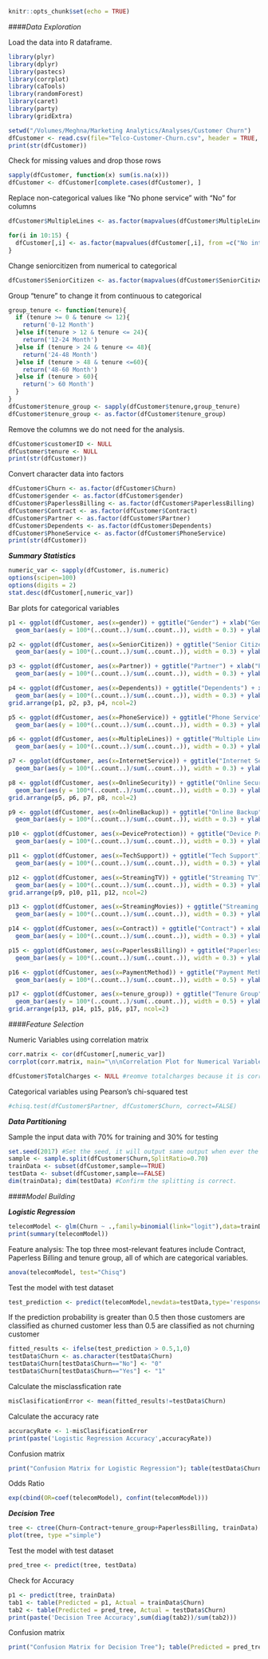 
```r
knitr::opts_chunk$set(echo = TRUE)
```

####*Data Exploration*

Load the data into R dataframe.


```r

library(plyr)
library(dplyr)
library(pastecs)
library(corrplot)
library(caTools)
library(randomForest)
library(caret)
library(party)
library(gridExtra)

setwd("/Volumes/Meghna/Marketing Analytics/Analyses/Customer Churn")
dfCustomer <- read.csv(file="Telco-Customer-Churn.csv", header = TRUE, sep = ",")
print(str(dfCustomer))
```

Check for missing values and drop those rows

```r
sapply(dfCustomer, function(x) sum(is.na(x)))
dfCustomer <- dfCustomer[complete.cases(dfCustomer), ]
```

Replace non-categorical values like "No phone service" with "No" for columns

```r
dfCustomer$MultipleLines <- as.factor(mapvalues(dfCustomer$MultipleLines, from=c("No phone service"), to=c("No")))

for(i in 10:15) {
  dfCustomer[,i] <- as.factor(mapvalues(dfCustomer[,i], from =c("No internet service"),to=c("No")))
}
```

Change seniorcitizen from numerical to categorical

```r
dfCustomer$SeniorCitizen <- as.factor(mapvalues(dfCustomer$SeniorCitizen,from=c("0","1"),to=c("No", "Yes")))
```

Group "tenure" to change it from continuous to categorical 

```r
group_tenure <- function(tenure){
  if (tenure >= 0 & tenure <= 12){
    return('0-12 Month')
  }else if(tenure > 12 & tenure <= 24){
    return('12-24 Month')
  }else if (tenure > 24 & tenure <= 48){
    return('24-48 Month')
  }else if (tenure > 48 & tenure <=60){
    return('48-60 Month')
  }else if (tenure > 60){
    return('> 60 Month')
  }
}
dfCustomer$tenure_group <- sapply(dfCustomer$tenure,group_tenure)
dfCustomer$tenure_group <- as.factor(dfCustomer$tenure_group)

```

Remove the columns we do not need for the analysis.

```r
dfCustomer$customerID <- NULL
dfCustomer$tenure <- NULL
print(str(dfCustomer))
```

Convert character data into factors

```r
dfCustomer$Churn <- as.factor(dfCustomer$Churn)
dfCustomer$gender <- as.factor(dfCustomer$gender)
dfCustomer$PaperlessBilling <- as.factor(dfCustomer$PaperlessBilling)
dfCustomer$Contract <- as.factor(dfCustomer$Contract)
dfCustomer$Partner <- as.factor(dfCustomer$Partner)
dfCustomer$Dependents <- as.factor(dfCustomer$Dependents)
dfCustomer$PhoneService <- as.factor(dfCustomer$PhoneService)
print(str(dfCustomer))
```

*__Summary Statistics__*

```r
numeric_var <- sapply(dfCustomer, is.numeric)
options(scipen=100)
options(digits = 2)
stat.desc(dfCustomer[,numeric_var])
```

Bar plots for categorical variables
```r

p1 <- ggplot(dfCustomer, aes(x=gender)) + ggtitle("Gender") + xlab("Gender") +
  geom_bar(aes(y = 100*(..count..)/sum(..count..)), width = 0.3) + ylab("Percentage") + theme_minimal()

p2 <- ggplot(dfCustomer, aes(x=SeniorCitizen)) + ggtitle("Senior Citizen") + xlab("Senior Citizen") + 
  geom_bar(aes(y = 100*(..count..)/sum(..count..)), width = 0.3) + ylab("Percentage") + theme_minimal()

p3 <- ggplot(dfCustomer, aes(x=Partner)) + ggtitle("Partner") + xlab("Partner") + 
  geom_bar(aes(y = 100*(..count..)/sum(..count..)), width = 0.3) + ylab("Percentage")  + theme_minimal()

p4 <- ggplot(dfCustomer, aes(x=Dependents)) + ggtitle("Dependents") + xlab("Dependents") +
  geom_bar(aes(y = 100*(..count..)/sum(..count..)), width = 0.3) + ylab("Percentage") + theme_minimal()
grid.arrange(p1, p2, p3, p4, ncol=2)

p5 <- ggplot(dfCustomer, aes(x=PhoneService)) + ggtitle("Phone Service") + xlab("Phone Service") +
  geom_bar(aes(y = 100*(..count..)/sum(..count..)), width = 0.3) + ylab("Percentage") + theme_minimal()

p6 <- ggplot(dfCustomer, aes(x=MultipleLines)) + ggtitle("Multiple Lines") + xlab("Multiple Lines") + 
  geom_bar(aes(y = 100*(..count..)/sum(..count..)), width = 0.3) + ylab("Percentage") + theme_minimal()

p7 <- ggplot(dfCustomer, aes(x=InternetService)) + ggtitle("Internet Service") + xlab("Internet Service") + 
  geom_bar(aes(y = 100*(..count..)/sum(..count..)), width = 0.3) + ylab("Percentage")  + theme_minimal()

p8 <- ggplot(dfCustomer, aes(x=OnlineSecurity)) + ggtitle("Online Security") + xlab("Online Security") +
  geom_bar(aes(y = 100*(..count..)/sum(..count..)), width = 0.3) + ylab("Percentage") + theme_minimal()
grid.arrange(p5, p6, p7, p8, ncol=2)

p9 <- ggplot(dfCustomer, aes(x=OnlineBackup)) + ggtitle("Online Backup") + xlab("Online Backup") +
  geom_bar(aes(y = 100*(..count..)/sum(..count..)), width = 0.3) + ylab("Percentage")+ theme_minimal()

p10 <- ggplot(dfCustomer, aes(x=DeviceProtection)) + ggtitle("Device Protection") + xlab("Device Protection") + 
  geom_bar(aes(y = 100*(..count..)/sum(..count..)), width = 0.3) + ylab("Percentage")  + theme_minimal()

p11 <- ggplot(dfCustomer, aes(x=TechSupport)) + ggtitle("Tech Support") + xlab("Tech Support") + 
  geom_bar(aes(y = 100*(..count..)/sum(..count..)), width = 0.3) + ylab("Percentage")+ theme_minimal()

p12 <- ggplot(dfCustomer, aes(x=StreamingTV)) + ggtitle("Streaming TV") + xlab("Streaming TV") +
  geom_bar(aes(y = 100*(..count..)/sum(..count..)), width = 0.3) + ylab("Percentage")  + theme_minimal()
grid.arrange(p9, p10, p11, p12, ncol=2)

p13 <- ggplot(dfCustomer, aes(x=StreamingMovies)) + ggtitle("Streaming Movies") + xlab("Streaming Movies") +
  geom_bar(aes(y = 100*(..count..)/sum(..count..)), width = 0.3) + ylab("Percentage") + theme_minimal()

p14 <- ggplot(dfCustomer, aes(x=Contract)) + ggtitle("Contract") + xlab("Contract") + 
  geom_bar(aes(y = 100*(..count..)/sum(..count..)), width = 0.3) + ylab("Percentage")  + theme_minimal()

p15 <- ggplot(dfCustomer, aes(x=PaperlessBilling)) + ggtitle("Paperless Billing") + xlab("Paperless Billing") + 
  geom_bar(aes(y = 100*(..count..)/sum(..count..)), width = 0.3) + ylab("Percentage") + theme_minimal()

p16 <- ggplot(dfCustomer, aes(x=PaymentMethod)) + ggtitle("Payment Method") + xlab("Payment Method") +
  geom_bar(aes(y = 100*(..count..)/sum(..count..)), width = 0.5) + ylab("Percentage") + theme_minimal()

p17 <- ggplot(dfCustomer, aes(x=tenure_group)) + ggtitle("Tenure Group") + xlab("Tenure Group") +
  geom_bar(aes(y = 100*(..count..)/sum(..count..)), width = 0.5) + ylab("Percentage") + theme_minimal()
grid.arrange(p13, p14, p15, p16, p17, ncol=2)
```


####*Feature Selection*

Numeric Variables using correlation matrix
```r
corr.matrix <- cor(dfCustomer[,numeric_var])
corrplot(corr.matrix, main="\n\nCorrelation Plot for Numerical Variables", method="number")

dfCustomer$TotalCharges <- NULL #reomve totalcharges because it is correlated to monthlycharges
```

Categorical variables using Pearson's chi-squared test

```r
#chisq.test(dfCustomer$Partner, dfCustomer$Churn, correct=FALSE)
```

*__Data Partitioning__*

Sample the input data with 70% for training and 30% for testing

```r
set.seed(2017) #Set the seed, it will output same output when ever the model is executed.
sample <- sample.split(dfCustomer$Churn,SplitRatio=0.70)
trainData <- subset(dfCustomer,sample==TRUE)
testData <- subset(dfCustomer,sample==FALSE)
dim(trainData); dim(testData) #Confirm the splitting is correct.
```


####*Model Building*

*__Logistic Regression__*

```r
telecomModel <- glm(Churn ~ .,family=binomial(link="logit"),data=trainData)
print(summary(telecomModel))
```

Feature analysis: The top three most-relevant features include Contract, Paperless Billing and tenure group, all of which are categorical variables.

```r
anova(telecomModel, test="Chisq")
```

Test the model with test dataset

```r
test_prediction <- predict(telecomModel,newdata=testData,type='response')
```

If the prediction probability is greater than 0.5 then those customers are classified as churned customer less than 0.5 are classified as not churning customer

```r
fitted_results <- ifelse(test_prediction > 0.5,1,0)
testData$Churn <- as.character(testData$Churn)
testData$Churn[testData$Churn=="No"] <- "0"
testData$Churn[testData$Churn=="Yes"] <- "1"
```

Calculate the misclassfication rate

```r
misClasificationError <- mean(fitted_results!=testData$Churn)
```

Calculate the accuracy rate

```r
accuracyRate <- 1-misClasificationError
print(paste('Logistic Regression Accuracy',accuracyRate))
```

Confusion matrix

```r
print("Confusion Matrix for Logistic Regression"); table(testData$Churn, test_prediction > 0.5)
```

Odds Ratio

```r
exp(cbind(OR=coef(telecomModel), confint(telecomModel)))
```

*__Decision Tree__*

```r
tree <- ctree(Churn~Contract+tenure_group+PaperlessBilling, trainData)
plot(tree, type ="simple")
```

Test the model with test dataset

```r
pred_tree <- predict(tree, testData)
```

Check for Accuracy

```r
p1 <- predict(tree, trainData)
tab1 <- table(Predicted = p1, Actual = trainData$Churn)
tab2 <- table(Predicted = pred_tree, Actual = testData$Churn)
print(paste('Decision Tree Accuracy',sum(diag(tab2))/sum(tab2)))
```

Confusion matrix

```r
print("Confusion Matrix for Decision Tree"); table(Predicted = pred_tree, Actual = testData$Churn)
```








